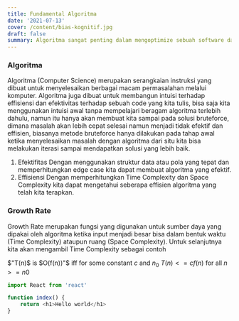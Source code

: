 ```yaml
---
title: Fundamental Algoritma
date: '2021-07-13'
cover: /content/bias-kognitif.jpg
draft: false
summary: Algoritma sangat penting dalam mengoptimize sebuah software dan bahkan dengan membuat algoritma yang lebih baik di beberapa kasus bisa jauh lebih cepat dibandingkan dengan komputer yang lebih powerfull
---
```


### Algoritma

Algoritma (Computer Science) merupakan serangkaian instruksi yang dibuat untuk menyelesaikan berbagai macam permasalahan melalui komputer.
Algoritma juga dibuat untuk membangun intuisi terhadap effisiensi dan efektivitas terhadap sebuah code yang kita tulis, bisa saja kita menggunakan intuisi awal tanpa mempelajari beragam algoritma terlebih dahulu, namun itu hanya akan membuat kita sampai pada solusi bruteforce, dimana masalah akan lebih cepat selesai namun menjadi tidak efektif dan effisien, biasanya metode bruteforce hanya dilakukan pada tahap awal ketika menyelesaikan masalah dengan algoritma dari situ kita bisa melakukan iterasi sampai mendapatkan solusi yang lebih baik.

1. Efektifitas
   Dengan menggunakan struktur data atau pola yang tepat dan memperhitungkan edge case kita dapat membuat algoritma yang efektif.
2. Effisiensi
   Dengan memperhitungkan Time Complexity dan Space Complexity kita dapat mengetahui seberapa effisien algoritma yang telah kita terapkan.

### Growth Rate

Growth Rate merupakan fungsi yang digunakan untuk sumber daya yang dipakai oleh algoritma ketika input menjadi besar bisa dalam bentuk waktu (Time Complexity) ataupun ruang (Space Complexity). Untuk selanjutnya kita akan mengambil Time Complexity sebagai contoh

$"T(n)$ is $O(f(n))"$ iff for some constant $c$ and $n_{0}$ $T(n) <= cf(n)$ for all $n >= n0$

```js
import React from 'react'

function index() {
    return <h1>Hello world</h1>
}
```
